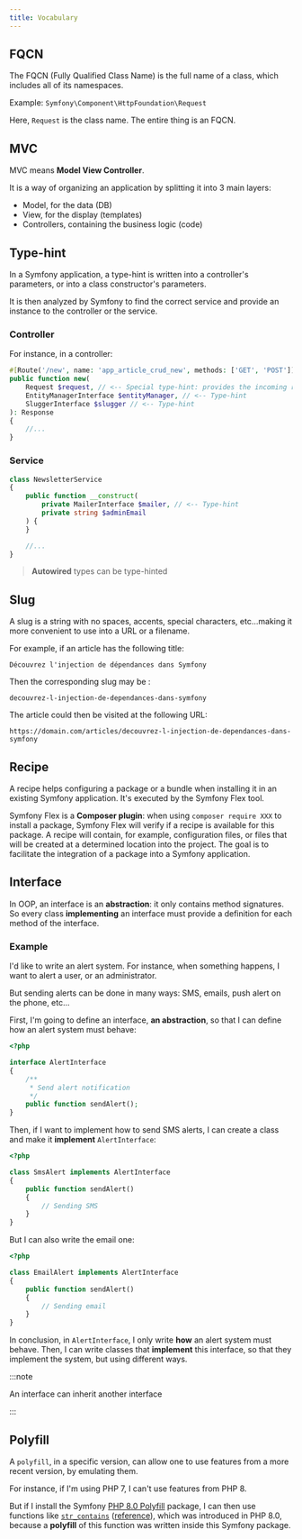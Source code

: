 ```yaml
---
title: Vocabulary
---
```


## FQCN

The FQCN (Fully Qualified Class Name) is the full name of a class, which includes all of its namespaces.

Example: `Symfony\Component\HttpFoundation\Request`

Here, `Request` is the class name. The entire thing is an FQCN.

## MVC

MVC means **Model View Controller**.

It is a way of organizing an application by splitting it into 3 main layers:

- Model, for the data (DB)
- View, for the display (templates)
- Controllers, containing the business logic (code)

## Type-hint

In a Symfony application, a type-hint is written into a controller's parameters, or into a class constructor's parameters.

It is then analyzed by Symfony to find the correct service and provide an instance to the controller or the service.

### Controller

For instance, in a controller:

```php
#[Route('/new', name: 'app_article_crud_new', methods: ['GET', 'POST'])]
public function new(
    Request $request, // <-- Special type-hint: provides the incoming request as an object
    EntityManagerInterface $entityManager, // <-- Type-hint
    SluggerInterface $slugger // <-- Type-hint
): Response
{
    //...
}
```

### Service

```php
class NewsletterService
{
    public function __construct(
        private MailerInterface $mailer, // <-- Type-hint
        private string $adminEmail
    ) {
    }

    //...
}
```

> **Autowired** types can be type-hinted

## Slug

A slug is a string with no spaces, accents, special characters, etc...making it more convenient to use into a URL or a filename.

For example, if an article has the following title:

`Découvrez l'injection de dépendances dans Symfony`

Then the corresponding slug may be :

`decouvrez-l-injection-de-dependances-dans-symfony`

The article could then be visited at the following URL:

`https://domain.com/articles/decouvrez-l-injection-de-dependances-dans-symfony`

## Recipe

A recipe helps configuring a package or a bundle when installing it in an existing Symfony application. It's executed by the Symfony Flex tool.

Symfony Flex is a **Composer plugin**: when using `composer require XXX` to install a package, Symfony Flex will verify if a recipe is available for this package. A recipe will contain, for example, configuration files, or files that will be created at a determined location into the project. The goal is to facilitate the integration of a package into a Symfony application.

## Interface

In OOP, an interface is an **abstraction**: it only contains method signatures. So every class **implementing** an interface must provide a definition for each method of the interface.

### Example

I'd like to write an alert system. For instance, when something happens, I want to alert a user, or an administrator.

But sending alerts can be done in many ways: SMS, emails, push alert on the phone, etc...

First, I'm going to define an interface, **an abstraction**, so that I can define how an alert system must behave:

```php
<?php

interface AlertInterface
{
    /**
     * Send alert notification
     */
    public function sendAlert();
}
```

Then, if I want to implement how to send SMS alerts, I can create a class and make it **implement** `AlertInterface`:

```php
<?php

class SmsAlert implements AlertInterface
{
    public function sendAlert()
    {
        // Sending SMS
    }
}
```

But I can also write the email one:

```php
<?php

class EmailAlert implements AlertInterface
{
    public function sendAlert()
    {
        // Sending email
    }
}
```

In conclusion, in `AlertInterface`, I only write **how** an alert system must behave. Then, I can write classes that **implement** this interface, so that they implement the system, but using different ways.

:::note

An interface can inherit another interface

:::

## Polyfill

A `polyfill`, in a specific version, can allow one to use features from a more recent version, by emulating them.

For instance, if I'm using PHP 7, I can't use features from PHP 8.

But if I install the Symfony [PHP 8.0 Polyfill](https://symfony.com/packages/Polyfill%20PHP%208.0) package, I can then use functions like [`str_contains`](https://www.php.net/manual/en/function.str-contains.php) ([reference](https://github.com/symfony/polyfill-php80/blob/1.x/Php80.php#L91-L94)), which was introduced in PHP 8.0, because a **polyfill** of this function was written inside this Symfony package.
